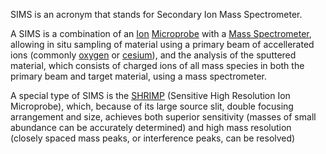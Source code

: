 SIMS is an acronym that stands for Secondary Ion Mass Spectrometer.

A SIMS is a combination of an [[Ion]] [[Microprobe]] with a [[Mass Spectrometer]], allowing in situ sampling of material using a primary beam of accellerated ions (commonly [[oxygen]] or [[cesium]]), and the analysis of the sputtered material, which consists of charged ions of all mass species in both the primary beam and target material, using a mass spectrometer.

A special type of SIMS is the [[SHRIMP]] (Sensitive High Resolution Ion Microprobe), which, because of its large source slit, double focusing arrangement and size, achieves both superior sensitivity (masses of small abundance can be accurately determined) and high mass resolution (closely spaced mass peaks, or interference peaks, can be resolved)